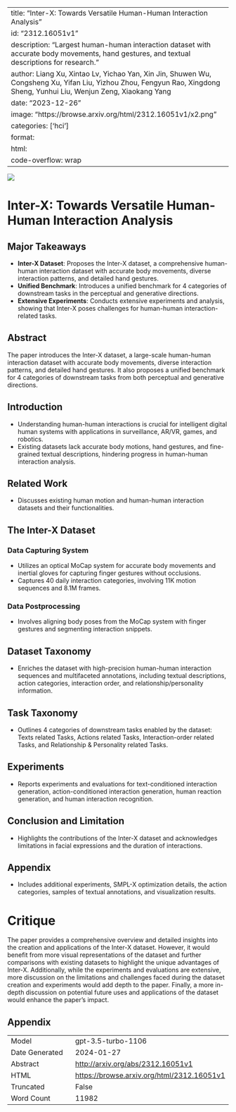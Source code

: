 
---
title: "Inter-X: Towards Versatile Human-Human Interaction Analysis"
id: "2312.16051v1"
description: "Largest human-human interaction dataset with accurate body movements, hand gestures, and textual descriptions for research."
author: Liang Xu, Xintao Lv, Yichao Yan, Xin Jin, Shuwen Wu, Congsheng Xu, Yifan Liu, Yizhou Zhou, Fengyun Rao, Xingdong Sheng, Yunhui Liu, Wenjun Zeng, Xiaokang Yang
date: "2023-12-26"
image: "https://browse.arxiv.org/html/2312.16051v1/x2.png"
categories: ['hci']
format:
  html:
    code-overflow: wrap
---

![](https://browse.arxiv.org/html/2312.16051v1/x2.png)

# Inter-X: Towards Versatile Human-Human Interaction Analysis

## Major Takeaways
- **Inter-X Dataset**: Proposes the Inter-X dataset, a comprehensive human-human interaction dataset with accurate body movements, diverse interaction patterns, and detailed hand gestures.
- **Unified Benchmark**: Introduces a unified benchmark for 4 categories of downstream tasks in the perceptual and generative directions.
- **Extensive Experiments**: Conducts extensive experiments and analysis, showing that Inter-X poses challenges for human-human interaction-related tasks.

## Abstract
The paper introduces the Inter-X dataset, a large-scale human-human interaction dataset with accurate body movements, diverse interaction patterns, and detailed hand gestures. It also proposes a unified benchmark for 4 categories of downstream tasks from both perceptual and generative directions.

## Introduction
- Understanding human-human interactions is crucial for intelligent digital human systems with applications in surveillance, AR/VR, games, and robotics.
- Existing datasets lack accurate body motions, hand gestures, and fine-grained textual descriptions, hindering progress in human-human interaction analysis.

## Related Work
- Discusses existing human motion and human-human interaction datasets and their functionalities.

## The Inter-X Dataset
### Data Capturing System
- Utilizes an optical MoCap system for accurate body movements and inertial gloves for capturing finger gestures without occlusions.
- Captures 40 daily interaction categories, involving 11K motion sequences and 8.1M frames.

### Data Postprocessing
- Involves aligning body poses from the MoCap system with finger gestures and segmenting interaction snippets.

## Dataset Taxonomy
- Enriches the dataset with high-precision human-human interaction sequences and multifaceted annotations, including textual descriptions, action categories, interaction order, and relationship/personality information.

## Task Taxonomy
- Outlines 4 categories of downstream tasks enabled by the dataset: Texts related Tasks, Actions related Tasks, Interaction-order related Tasks, and Relationship & Personality related Tasks.

## Experiments
- Reports experiments and evaluations for text-conditioned interaction generation, action-conditioned interaction generation, human reaction generation, and human interaction recognition.

## Conclusion and Limitation
- Highlights the contributions of the Inter-X dataset and acknowledges limitations in facial expressions and the duration of interactions.

## Appendix
- Includes additional experiments, SMPL-X optimization details, the action categories, samples of textual annotations, and visualization results.

# Critique
The paper provides a comprehensive overview and detailed insights into the creation and applications of the Inter-X dataset. However, it would benefit from more visual representations of the dataset and further comparisons with existing datasets to highlight the unique advantages of Inter-X. Additionally, while the experiments and evaluations are extensive, more discussion on the limitations and challenges faced during the dataset creation and experiments would add depth to the paper. Finally, a more in-depth discussion on potential future uses and applications of the dataset would enhance the paper's impact.

## Appendix

|          |          |
|----------|----------|
| Model     | gpt-3.5-turbo-1106       |
| Date Generated     | 2024-01-27       |
| Abstract | [http://arxiv.org/abs/2312.16051v1](http://arxiv.org/abs/2312.16051v1)        |
| HTML     | [https://browse.arxiv.org/html/2312.16051v1](https://browse.arxiv.org/html/2312.16051v1)       |
| Truncated       | False       |
| Word Count       | 11982       |